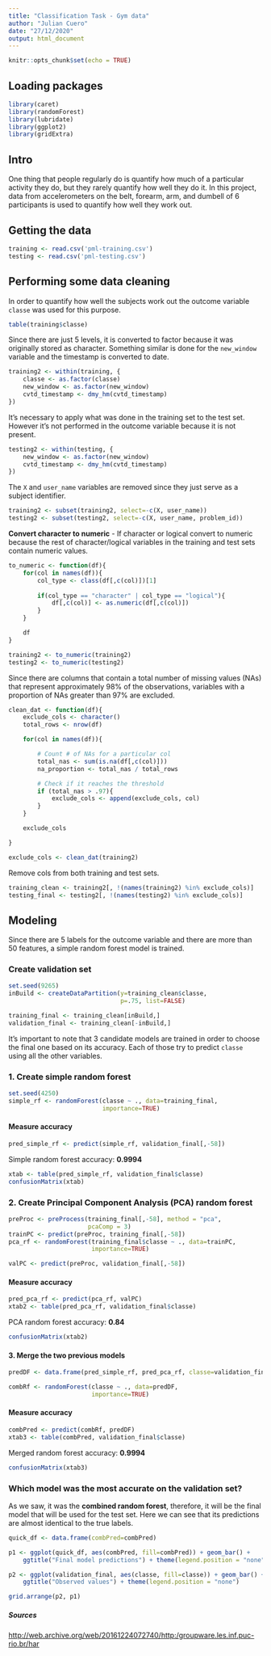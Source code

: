 ```yaml
---
title: "Classification Task - Gym data"
author: "Julian Cuero"
date: "27/12/2020"
output: html_document
---
```


```r
knitr::opts_chunk$set(echo = TRUE)
```

## Loading packages
```r
library(caret)
library(randomForest)
library(lubridate)
library(ggplot2)
library(gridExtra)
```

## Intro
One thing that people regularly do is quantify how much of a particular activity they do, but they rarely quantify how well they do it. In this project, data from accelerometers on the belt, forearm, arm, and dumbell of 6 participants is used to quantify how well they work out.

## Getting the data
```r
training <- read.csv('pml-training.csv')
testing <- read.csv('pml-testing.csv')
```

## Performing some data cleaning
In order to quantify how well the subjects work out the outcome variable `classe` was used for this purpose. 

```r
table(training$classe)
```

Since there are just 5 levels, it is converted to factor because it was originally stored as character. Something similar is done for the `new_window` variable and the timestamp is converted to date.
```r
training2 <- within(training, {
    classe <- as.factor(classe)
    new_window <- as.factor(new_window)
    cvtd_timestamp <- dmy_hm(cvtd_timestamp)
})
```

It's necessary to apply what was done in the training set to the test set. However it's not performed in the outcome variable because it is not present.
```r
testing2 <- within(testing, {
    new_window <- as.factor(new_window)
    cvtd_timestamp <- dmy_hm(cvtd_timestamp)
})
```

The `X` and `user_name` variables are removed since
they just serve as a subject identifier.
```r
training2 <- subset(training2, select=-c(X, user_name))
testing2 <- subset(testing2, select=-c(X, user_name, problem_id))
```

**Convert character to numeric** - If character or logical convert to numeric because the rest of character/logical variables in the training and test sets contain numeric values.
```r
to_numeric <- function(df){
    for(col in names(df)){
        col_type <- class(df[,c(col)])[1]
        
        if(col_type == "character" | col_type == "logical"){
            df[,c(col)] <- as.numeric(df[,c(col)])
        }
    }

    df
}
```

```r
training2 <- to_numeric(training2)
testing2 <- to_numeric(testing2)
```

Since there are columns that contain a total number of missing values (NAs) that represent approximately 98% of the observations, variables with a proportion of NAs greater than 97% are excluded.
```r
clean_dat <- function(df){
    exclude_cols <- character()
    total_rows <- nrow(df)

    for(col in names(df)){

        # Count # of NAs for a particular col
        total_nas <- sum(is.na(df[,c(col)]))
        na_proportion <- total_nas / total_rows

        # Check if it reaches the threshold
        if (total_nas > .97){
            exclude_cols <- append(exclude_cols, col)
        }
    }

    exclude_cols

}
```

```r
exclude_cols <- clean_dat(training2)
```

Remove cols from both training and test sets.
```r
training_clean <- training2[, !(names(training2) %in% exclude_cols)]
testing_final <- testing2[, !(names(testing2) %in% exclude_cols)]
```

## Modeling
Since there are 5 labels for the outcome variable and there are more than 50 features, a simple random forest model is trained.

### Create validation set
```r
set.seed(9265)
inBuild <- createDataPartition(y=training_clean$classe,
                               p=.75, list=FALSE)

training_final <- training_clean[inBuild,]
validation_final <- training_clean[-inBuild,]
```

It's important to note that 3 candidate models are trained in order to choose the final one based on its accuracy. Each of those try to predict `classe` using all the other variables.

### 1. Create simple random forest
```r
set.seed(4250)
simple_rf <- randomForest(classe ~ ., data=training_final,
                          importance=TRUE)
```

#### Measure accuracy
```r
pred_simple_rf <- predict(simple_rf, validation_final[,-58])
```

Simple random forest accuracy: **0.9994**
```r
xtab <- table(pred_simple_rf, validation_final$classe)
confusionMatrix(xtab)
```

### 2. Create Principal Component Analysis (PCA) random forest
```r
preProc <- preProcess(training_final[,-58], method = "pca",
                      pcaComp = 3)
trainPC <- predict(preProc, training_final[,-58])
pca_rf <- randomForest(training_final$classe ~ ., data=trainPC,
                       importance=TRUE)

valPC <- predict(preProc, validation_final[,-58])
```

#### Measure accuracy
```r
pred_pca_rf <- predict(pca_rf, valPC)
xtab2 <- table(pred_pca_rf, validation_final$classe)
```

PCA random forest accuracy: **0.84**
```r
confusionMatrix(xtab2)
```

#### 3. Merge the two previous models
```r
predDF <- data.frame(pred_simple_rf, pred_pca_rf, classe=validation_final$classe)
```

```r
combRf <- randomForest(classe ~ ., data=predDF,
                       importance=TRUE)
```

#### Measure accuracy
```r
combPred <- predict(combRf, predDF)
xtab3 <- table(combPred, validation_final$classe)
```

Merged random forest accuracy: **0.9994**
```r
confusionMatrix(xtab3)
```


### Which model was the most accurate on the validation set?
As we saw, it was the **combined random forest**, therefore, it will be the final model that will be used for the test set. Here we can see that its predictions are almost identical to the true labels. 
```r
quick_df <- data.frame(combPred=combPred)

p1 <- ggplot(quick_df, aes(combPred, fill=combPred)) + geom_bar() +
    ggtitle("Final model predictions") + theme(legend.position = "none")

p2 <- ggplot(validation_final, aes(classe, fill=classe)) + geom_bar() +
    ggtitle("Observed values") + theme(legend.position = "none")

grid.arrange(p2, p1)
```

##### Sources
<http://web.archive.org/web/20161224072740/http:/groupware.les.inf.puc-rio.br/har>